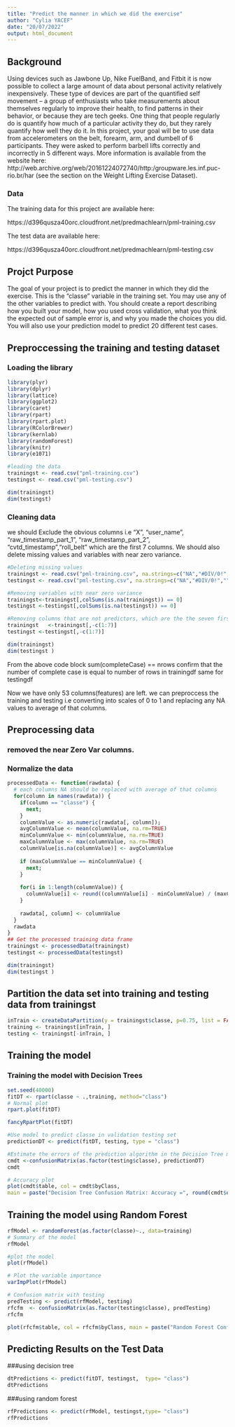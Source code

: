 ---
title: "Predict the manner in which we did the exercise"
author: "Cylia YACEF"
date: "20/07/2022"
output: html_document
---


## Background

Using devices such as Jawbone Up, Nike FuelBand, and Fitbit it is now possible to collect a large amount of data about personal activity relatively inexpensively. These type of devices are part of the quantified self movement – a group of enthusiasts who take measurements about themselves regularly to improve their health, to find patterns in their behavior, or because they are tech geeks. One thing that people regularly do is quantify how much of a particular activity they do, but they rarely quantify how well they do it. In this project, your goal will be to use data from accelerometers on the belt, forearm, arm, and dumbell of 6 participants. They were asked to perform barbell lifts correctly and incorrectly in 5 different ways. More information is available from the website here: http://web.archive.org/web/20161224072740/http:/groupware.les.inf.puc-rio.br/har (see the section on the Weight Lifting Exercise Dataset).

### Data

The training data for this project are available here:

https://d396qusza40orc.cloudfront.net/predmachlearn/pml-training.csv

The test data are available here:

https://d396qusza40orc.cloudfront.net/predmachlearn/pml-testing.csv

## Projct Purpose

The goal of your project is to predict the manner in which they did the exercise. This is the “classe” variable in the training set. You may use any of the other variables to predict with. You should create a report describing how you built your model, how you used cross validation, what you think the expected out of sample error is, and why you made the choices you did. You will also use your prediction model to predict 20 different test cases.

## Preproccessing the training and testing dataset
### Loading the library





```{r }
library(plyr)
library(dplyr)
library(lattice)
library(ggplot2)
library(caret)
library(rpart)
library(rpart.plot)
library(RColorBrewer)
library(kernlab)
library(randomForest)
library(knitr)
library(e1071)

```

```{r}

#leading the data
trainingst <- read.csv("pml-training.csv")
testingst <- read.csv("pml-testing.csv")

```

```{r}
dim(trainingst)
dim(testingst)
```
### Cleaning data
we should Exclude the obvious columns i.e  "X", "user_name", "raw_timestamp_part_1", "raw_timestamp_part_2", "cvtd_timestamp","roll_belt"  which are the first 7 columns. We should also delete missing values and variables with near zero variance.

```{r}
#Deleting missing values 
trainingst <- read.csv("pml-training.csv", na.strings=c("NA","#DIV/0!",""))  
testingst <- read.csv("pml-testing.csv", na.strings=c("NA","#DIV/0!",""))
```

```{r}

#Removing variables with near zero variance
trainingst<-trainingst[,colSums(is.na(trainingst)) == 0]
testingst <-testingst[,colSums(is.na(testingst)) == 0]

```

```{r}

#Removing columns that are not predictors, which are the the seven first columns
trainingst   <-trainingst[,-c(1:7)]
testingst <-testingst[,-c(1:7)]

```


```{r}
dim(trainingst)
dim(testingst )

```
From the above code block sum(completeCase) == nrows confirm that the number of complete case is equal to number of rows in trainingdf same for testingdf

Now we have only 53 columns(features) are left. we can preproccess the training and testing i.e converting into scales of 0 to 1 and replacing any NA values to average of that columns.

## Preprocessing data
### removed the near Zero Var columns.
### Normalize the data

```{r}
processedData <- function(rawdata) {
  # each columns NA should be replaced with average of that columns
  for(column in names(rawdata)) {               
    if(column == "classe") {
      next;
    }
    columnValue <- as.numeric(rawdata[, column]);
    avgColumnValue <- mean(columnValue, na.rm=TRUE)
    minColumnValue <- min(columnValue, na.rm=TRUE)
    maxColumnValue <- max(columnValue, na.rm=TRUE)
    columnValue[is.na(columnValue)] <- avgColumnValue
    
    if (maxColumnValue == minColumnValue) {
      next;
    }
    
    for(i in 1:length(columnValue)) {
      columnValue[i] <- round((columnValue[i] - minColumnValue) / (maxColumnValue - minColumnValue), 4);
    }
    
    rawdata[, column] <- columnValue
  }
  rawdata
}
## Get the processed training data frame
trainingst <- processedData(trainingst)
testingst <- processedData(testingst)

dim(trainingst)
dim(testingst )

```

## Partition the data set into training and testing data from trainingst

```{r}
inTrain <- createDataPartition(y = trainingst$classe, p=0.75, list = FALSE)
training <- trainingst[inTrain, ]
testing <- trainingst[-inTrain, ]
```

## Training the model

### Training the model with Decision Trees

```{r}
set.seed(40000)
fitDT <- rpart(classe ~ .,training, method="class")
# Normal plot
rpart.plot(fitDT)

```

```{r eval=FALSE, include=FALSE}
fancyRpartPlot(fitDT)
```

```{r}

#Use model to predict classe in validation testing set
predictionDT <- predict(fitDT, testing, type = "class")

```

```{r}
#Estimate the errors of the prediction algorithm in the Decision Tree model
cmdt <-confusionMatrix(as.factor(testing$classe), predictionDT)
cmdt

```


```{r}

# Accuracy plot
plot(cmdt$table, col = cmdt$byClass, 
main = paste("Decision Tree Confusion Matrix: Accuracy =", round(cmdt$overall['Accuracy'], 4)))


```
 
## Training the model using Random Forest

```{r}

rfModel <- randomForest(as.factor(classe)~., data=training)
# Summary of the model
rfModel

```

```{r}

#plot the model
plot(rfModel)

```

```{r}

# Plot the variable importance
varImpPlot(rfModel)

```


```{r}
# Confusion matrix with testing
predTesting <- predict(rfModel, testing)
rfcfm  <- confusionMatrix(as.factor(testing$classe), predTesting)
rfcfm
```

```{r}
plot(rfcfm$table, col = rfcfm$byClass, main = paste("Random Forest Confusion Matrix: Accuracy =", round(rfcfm$overall['Accuracy'], 4)))

```


##  Predicting Results on the Test Data

###using decision tree

```{r}
dtPredictions <- predict(fitDT, testingst,  type= "class")
dtPredictions
```

###using random forest 

```{r}
rfPredictions <- predict(rfModel, testingst,type= "class")
rfPredictions
```
